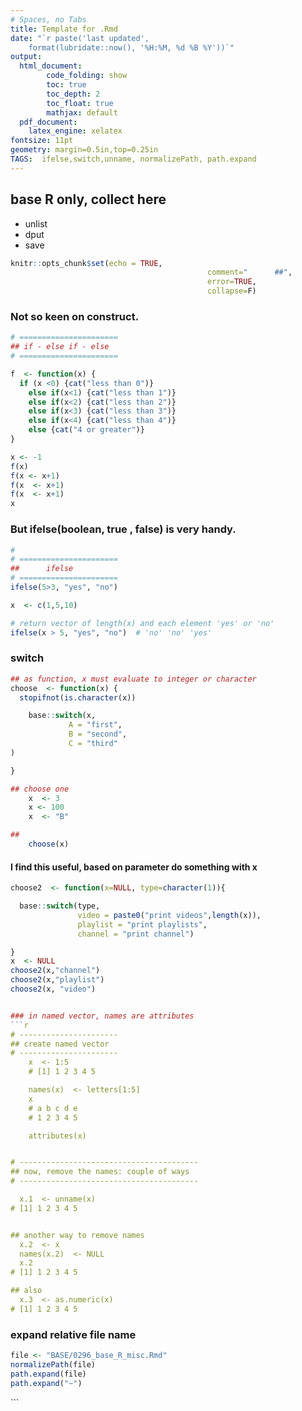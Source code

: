 ```yaml
--- 
# Spaces, no Tabs
title: Template for .Rmd 
date: "`r paste('last updated', 
    format(lubridate::now(), '%H:%M, %d %B %Y'))`"
output:   
  html_document:  
        code_folding: show
        toc: true 
        toc_depth: 2
        toc_float: true
        mathjax: default
  pdf_document: 
    latex_engine: xelatex
fontsize: 11pt 
geometry: margin=0.5in,top=0.25in 
TAGS:  ifelse,switch,unname, normalizePath, path.expand
---
```


## base R only,  collect here
*   unlist
*   dput  
*   save

```r
knitr::opts_chunk$set(echo = TRUE,  
											comment="      ##",  
											error=TRUE, 
											collapse=F) 
```


### Not so keen on \code{else if} construct.
```r

# ======================
## if - else if - else
# ======================

f  <- function(x) {
  if (x <0) {cat("less than 0")}
	else if(x<1) {cat("less than 1")}
	else if(x<2) {cat("less than 2")}
	else if(x<3) {cat("less than 3")}
	else if(x<4) {cat("less than 4")}
	else {cat("4 or greater")}
}

x <- -1
f(x)
f(x <- x+1)
f(x  <- x+1)
f(x  <- x+1)
x
```

### But ifelse(boolean, true , false) is very handy. 
```r

#  
# ======================
##		ifelse
# ======================
ifelse(5>3, "yes", "no")

x  <- c(1,5,10)

# return vector of length(x) and each element 'yes' or 'no'
ifelse(x > 5, "yes", "no")  # 'no' 'no' 'yes'
```

### switch
```r

## as function, x must evaluate to integer or character
choose  <- function(x) {
  stopifnot(is.character(x))

    base::switch(x, 
             A = "first", 
             B = "second",
             C = "third"
)

}

## choose one
    x  <- 3
    x <- 100
    x  <- "B"

##
    choose(x)
```

#### I find this useful, based on parameter \code{type} do something with x 
```r

choose2  <- function(x=NULL, type=character(1)){

  base::switch(type,
               video = paste0("print videos",length(x)),
               playlist = "print playlists",
               channel = "print channel")

}
x  <- NULL
choose2(x,"channel")
choose2(x,"playlist")
choose2(x, "video")


### in named vector, names are attributes 
```r
# ----------------------
## create named vector
# ----------------------
    x  <- 1:5
    # [1] 1 2 3 4 5

    names(x)  <- letters[1:5]
    x
    # a b c d e 
    # 1 2 3 4 5 

    attributes(x)


# ----------------------------------------
## now, remove the names: couple of ways
# ----------------------------------------

  x.1  <- unname(x)
# [1] 1 2 3 4 5


## another way to remove names
  x.2  <- x
  names(x.2)  <- NULL
  x.2
# [1] 1 2 3 4 5

## also
  x.3  <- as.numeric(x)
# [1] 1 2 3 4 5
```

### expand relative file name
```r

file <- "BASE/0296_base_R_misc.Rmd"
normalizePath(file)
path.expand(file)
path.expand("~")
```

```

